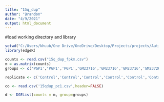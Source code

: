 ```yaml
---
title: "15q_dup"
author: "Brandon"
date: "4/9/2021"
output: html_document
---
```

#load working directory and library
```r
setwd("C:/Users/khuub/One Drive/OneDrive/Desktop/Projects/projects/Autism_edgeR/")
library(edgeR)
```

```r
counts <- read.csv("15q_dup_fpkm.csv")
m = as.matrix(counts)
groups <- c('PGP1','PGP1','PGP1','GM23716','GM23716','GM23716','GM23720','GM23720','GM23720','GM25256','GM25256','GM25256','BXS0110','BXS0110','BXS0110','BXS0111','BXS0111','BXS0111','BYS0112','BYS0112','BYS0112','BXS0114','BXS0114','BXS0114','BXS0115','BXS0115','BXS0115','BXS0116','BXS0116','BXS0116','BXS0117','BXS0117','BXS0117','902','902','902','1601','1601','1601','1401','1401','1401','1001','1001','1001','901','901','901')

replicate <- c('Control','Control','Control','Control','Control','Control','Control','Control','Control','Control','Control','Control','Control','Control','Control','Control','Control','Control','Control','Control','Control','Control','Control','Control','Control','Control','Control','Control','Control','Control','Control','Control','Control','Control','Control','Control','Case','Case','Case','Case','Case','Case','Case','Case','Case','Case','Case','Case')

co <- read.csv('15qdup_pc1.csv',header=FALSE)
```

```r
d <- DGEList(counts = m, group=groups)
```